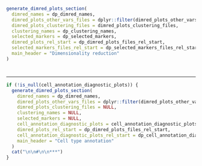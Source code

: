 ```r
generate_dimred_plots_section(
  dimred_names = dp_dimred_names,
  dimred_plots_other_vars_files = dplyr::filter(dimred_plots_other_vars_files, type == "other_vars"),
  dimred_plots_clustering_files = dimred_plots_clustering_files,
  clustering_names = dp_clustering_names,
  selected_markers = dp_selected_markers,
  dimred_plots_rel_start = dp_dimred_plots_files_rel_start,
  selected_markers_files_rel_start = dp_selected_markers_files_rel_start,
  main_header = "Dimensionality reduction"
)
```

#

***

```r
if (!is_null(cell_annotation_diagnostic_plots)) {
  generate_dimred_plots_section(
    dimred_names = dp_dimred_names,
    dimred_plots_other_vars_files = dplyr::filter(dimred_plots_other_vars_files, type == "cell_annotation"),
    dimred_plots_clustering_files = NULL,
    clustering_names = NULL,
    selected_markers = NULL,
    cell_annotation_diagnostic_plots = cell_annotation_diagnostic_plots,
    dimred_plots_rel_start = dp_dimred_plots_files_rel_start,
    cell_annotation_diagnostic_plots_rel_start = dp_cell_annotation_diagnostic_plots_rel_start,
    main_header = "Cell type annotation"
  )
  cat("\n\n#\n\n***")
}
```
